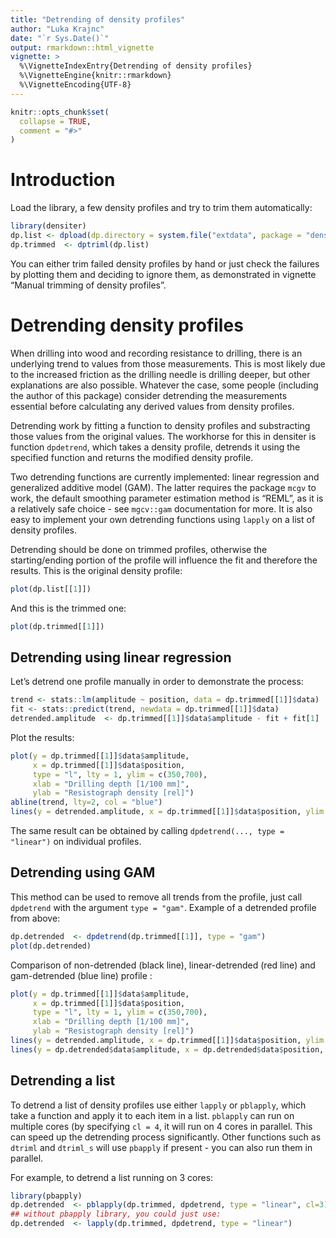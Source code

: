 ```yaml
---
title: "Detrending of density profiles"
author: "Luka Krajnc"
date: "`r Sys.Date()`"
output: rmarkdown::html_vignette
vignette: >
  %\VignetteIndexEntry{Detrending of density profiles}
  %\VignetteEngine{knitr::rmarkdown}
  %\VignetteEncoding{UTF-8}
---
```


```r
knitr::opts_chunk$set(
  collapse = TRUE,
  comment = "#>"
)
```
# Introduction
Load the library, a few density profiles and try to trim them automatically:
```r
library(densiter)
dp.list <- dpload(dp.directory = system.file("extdata", package = "densiter"))
dp.trimmed  <- dptriml(dp.list)
```
You can either trim failed density profiles by hand or just check the failures by plotting them and deciding to ignore them, as demonstrated in vignette "Manual trimming of density profiles".

# Detrending density profiles

When drilling into wood and recording resistance to drilling, there is an underlying trend to values from those measurements. This is most likely due to the increased friction as the drilling needle is drilling deeper, but other explanations are also possible. Whatever the case, some people (including the author of this package) consider detrending the measurements essential before calculating any derived values from density profiles. 

Detrending work by fitting a function to density profiles and substracting those values from the original values. The workhorse for this in densiter is function `dpdetrend`, which takes a density profile, detrends it using the specified function and returns the modified density profile. 

Two detrending functions are currently implemented: linear regression and generalized additive model (GAM). The latter requires the package `mcgv` to work, the default smoothing parameter estimation method is "REML", as it is a relatively safe choice - see `mgcv::gam` documentation for more. It is also easy to implement your own detrending functions using `lapply` on a list of density profiles.

Detrending should be done on trimmed profiles, otherwise the starting/ending portion of the profile will influence the fit and therefore the results. This is the original density profile:
```r
plot(dp.list[[1]])
```

And this is the trimmed one:
```r
plot(dp.trimmed[[1]])
```
## Detrending using linear regression

Let's detrend one profile manually in order to demonstrate the process:
```r
trend <- stats::lm(amplitude ~ position, data = dp.trimmed[[1]]$data)
fit <- stats::predict(trend, newdata = dp.trimmed[[1]]$data)
detrended.amplitude  <- dp.trimmed[[1]]$data$amplitude - fit + fit[1]
```

Plot the results:
```r
plot(y = dp.trimmed[[1]]$data$amplitude,
     x = dp.trimmed[[1]]$data$position,
     type = "l", lty = 1, ylim = c(350,700),
     xlab = "Drilling depth [1/100 mm]",
     ylab = "Resistograph density [rel]")
abline(trend, lty=2, col = "blue")
lines(y = detrended.amplitude, x = dp.trimmed[[1]]$data$position, ylim = c(100, 700), col = "red")
```

The same result can be obtained by calling `dpdetrend(..., type = "linear")` on individual profiles.

## Detrending using GAM
This method can be used to remove all trends from the profile, just call `dpdetrend` with the argument `type = "gam"`. Example of a detrended profile from above:
```r
dp.detrended  <- dpdetrend(dp.trimmed[[1]], type = "gam")
plot(dp.detrended)
```

Comparison of non-detrended (black line), linear-detrended (red line) and gam-detrended (blue line) profile :
```r
plot(y = dp.trimmed[[1]]$data$amplitude,
     x = dp.trimmed[[1]]$data$position,
     type = "l", lty = 1, ylim = c(350,700),
     xlab = "Drilling depth [1/100 mm]",
     ylab = "Resistograph density [rel]")
lines(y = detrended.amplitude, x = dp.trimmed[[1]]$data$position, ylim = c(100, 700), col = "red")
lines(y = dp.detrended$data$amplitude, x = dp.detrended$data$position, ylim = c(100, 700), col = "blue")

```
## Detrending a list
To detrend a list of density profiles use either `lapply` or `pblapply`, which take a function and apply it to each item in a list. `pblapply` can run on multiple cores (by specifying `cl = 4`, it will run on 4 cores in parallel. This can speed up the detrending process significantly. Other functions such as `dtriml` and `dtriml_s` will use `pbapply` if present - you can also run them in parallel.

For example, to detrend a list running on 3 cores:
```r
library(pbapply)
dp.detrended  <- pblapply(dp.trimmed, dpdetrend, type = "linear", cl=3)
## without pbapply library, you could just use:
dp.detrended  <- lapply(dp.trimmed, dpdetrend, type = "linear")
```


